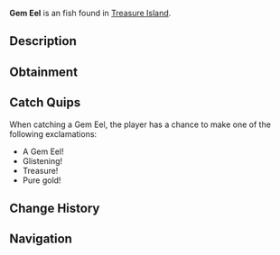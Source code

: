 {{FishInfobox
|image          = Gem Eel.png
|rarity         = Uncommon
|sea            = Second Sea
|location       = [[Treasure Island]]
|sublocation    = 
|sources        = Fishing Rod
|radar_location = 
|xp             = 1600
|weather        = 
|time           = 
|season         = 
|bait           = Seaweed
|base_weight    = 5
|base_value     = 3100
|weight_range   = 3.2
|base_chance    = 64
|base_resil     = 60
}}
'''Gem Eel''' is an {{Rarity|Uncommon}} fish found in [[Treasure Island]].

== Description ==
{{Description|A slithering sparkle, woven from the sea's hidden treasures.|Bestiary Entry}}

== Obtainment ==
{{Description|Hidden where treasure resides.|Bestiary Hint}}
{{Fish Availability|
Treasure Island
|top_rods      = 
Training Rod\79354.54\289053.45;
Trident Rod\67998.91\62677.11;
Leviathan's Fang Rod\64809.17\46946.83;
Azure Of Lagoon\64214.19\58946.13;
Free Spirit Rod\63466.77\53950.23;
Flimsy Rod\63334.01\58456.21;
Resourceful Rod\48311.51\49281.16;
Astralhook Rod\62195.69\74149.96;
Firefly Rod\61058.2\59674.21;
Verdant Shear Rod\60800.1\55882.61;
Blazebringer Rod\57336.18\54377.07;
No-Life Rod\55616.23\52177.73;
Seraphic Rod\51834.01\47016.4;
Challenger's Rod\51226.15\47874.8;
Depthseeker Rod\49758.28\47998.44;
Rod Of The Forgotten Fang\49575.51\45110.91;
Avalanche Rod\49143.51\47472.26;
Volcanic Rod\48817.01\46312.44;
Rod Of The Depths\48713.88\44800.54;
Zeus Rod\48593.99\46100.86;
Rod Of The Exalted One\48544.35\42119.71;
Ethereal Prism Rod\47913.25\31290.01;
Steady Rod\40164.95\40682.34
|recommended   = Free Spirit Rod
}}

== Catch Quips ==
When catching a Gem Eel, the player has a chance to make one of the following exclamations:
* A Gem Eel!
* Glistening!
* Treasure!
* Pure gold!

== Change History ==
{{Change History|{{subst:Current Version}}}}

== Navigation ==
{{Fish Navbox|Treasure Island}}